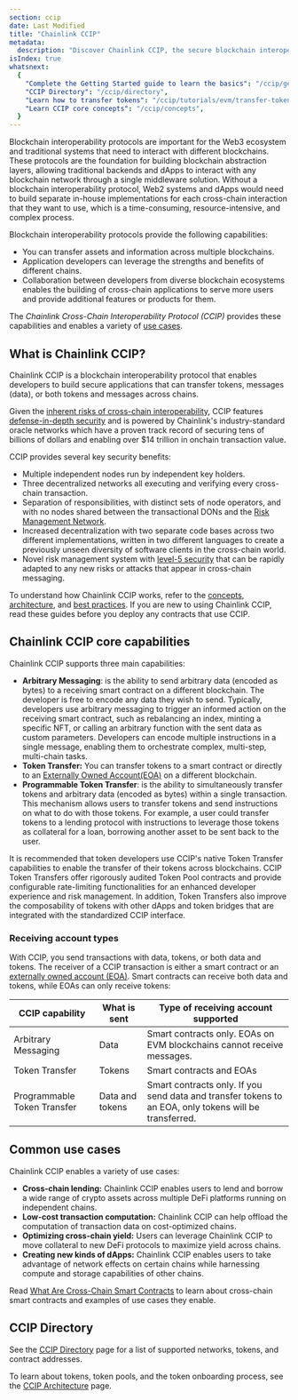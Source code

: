 ```yaml
---
section: ccip
date: Last Modified
title: "Chainlink CCIP"
metadata:
  description: "Discover Chainlink CCIP, the secure blockchain interoperability protocol. Learn how to build cross-chain apps, transfer tokens & data, and explore use cases."
isIndex: true
whatsnext:
  {
    "Complete the Getting Started guide to learn the basics": "/ccip/getting-started",
    "CCIP Directory": "/ccip/directory",
    "Learn how to transfer tokens": "/ccip/tutorials/evm/transfer-tokens-from-contract",
    "Learn CCIP core concepts": "/ccip/concepts",
  }
---
```



<CcipCommon callout="talkToExpert" />

Blockchain interoperability protocols are important for the Web3 ecosystem and traditional systems that need to interact with different blockchains. These protocols are the foundation for building blockchain abstraction layers, allowing traditional backends and dApps to interact with any blockchain network through a single middleware solution. Without a blockchain interoperability protocol, Web2 systems and dApps would need to build separate in-house implementations for each cross-chain interaction that they want to use, which is a time-consuming, resource-intensive, and complex process.

Blockchain interoperability protocols provide the following capabilities:

- You can transfer assets and information across multiple blockchains.
- Application developers can leverage the strengths and benefits of different chains.
- Collaboration between developers from diverse blockchain ecosystems enables the building of cross-chain applications to serve more users and provide additional features or products for them.

The _Chainlink Cross-Chain Interoperability Protocol (CCIP)_ provides these capabilities and enables a variety of [use cases](#common-use-cases).

## What is Chainlink CCIP?

Chainlink CCIP is a blockchain interoperability protocol that enables developers to build secure applications that can transfer tokens, messages (data), or both tokens and messages across chains.

Given the [inherent risks of cross-chain interoperability](/resources/bridge-risks), CCIP features [defense-in-depth security](https://blog.chain.link/five-levels-cross-chain-security/#level_5__defense-in-depth) and is powered by Chainlink's industry-standard oracle networks which have a proven track record of securing tens of billions of dollars and enabling over $14 trillion in onchain transaction value.

CCIP provides several key security benefits:

- Multiple independent nodes run by independent key holders.
- Three decentralized networks all executing and verifying every cross-chain transaction.
- Separation of responsibilities, with distinct sets of node operators, and with no nodes shared between the transactional DONs and the [Risk Management Network](/ccip/concepts/architecture/key-concepts#risk-management-network).
- Increased decentralization with two separate code bases across two different implementations, written in two different languages to create a previously unseen diversity of software clients in the cross-chain world.
- Novel risk management system with [level-5 security](https://blog.chain.link/five-levels-cross-chain-security/#level_5__defense-in-depth) that can be rapidly adapted to any new risks or attacks that appear in cross-chain messaging.

<ClickToZoom src="/images/ccip/ccip-diagram-04_v04.webp" alt="Chainlink CCIP Architecture" />

To understand how Chainlink CCIP works, refer to the [concepts](/ccip/concepts), [architecture](/ccip/concepts/architecture), and [best practices](/ccip/best-practices). If you are new to using Chainlink CCIP, read these guides before you deploy any contracts that use CCIP.

## Chainlink CCIP core capabilities

Chainlink CCIP supports three main capabilities:

- **Arbitrary Messaging**: is the ability to send arbitrary data (encoded as bytes) to a receiving smart contract on a different blockchain. The developer is free to encode any data they wish to send. Typically, developers use arbitrary messaging to trigger an informed action on the receiving smart contract, such as rebalancing an index, minting a specific NFT, or calling an arbitrary function with the sent data as custom parameters. Developers can encode multiple instructions in a single message, enabling them to orchestrate complex, multi-step, multi-chain tasks.
- **Token Transfer:** You can transfer tokens to a smart contract or directly to an [Externally Owned Account(EOA)](https://ethereum.org/en/developers/docs/accounts/#types-of-account) on a different blockchain.
- **Programmable Token Transfer**: is the ability to simultaneously transfer tokens and arbitrary data (encoded as bytes) within a single transaction. This mechanism allows users to transfer tokens and send instructions on what to do with those tokens. For example, a user could transfer tokens to a lending protocol with instructions to leverage those tokens as collateral for a loan, borrowing another asset to be sent back to the user.

It is recommended that token developers use CCIP's native Token Transfer capabilities to enable the transfer of their tokens across blockchains. CCIP Token Transfers offer rigorously audited Token Pool contracts and provide configurable rate-limiting functionalities for an enhanced developer experience and risk management. In addition, Token Transfers also improve the composability of tokens with other dApps and token bridges that are integrated with the standardized CCIP interface.

### Receiving account types

With CCIP, you send transactions with data, tokens, or both data and tokens. The receiver of a CCIP transaction is either a smart contract or an [externally owned account (EOA)](https://ethereum.org/en/developers/docs/accounts/#types-of-account). Smart contracts can receive both data and tokens, while EOAs can only receive tokens:

| CCIP capability             | What is sent    | Type of receiving account supported                                                                    |
| --------------------------- | --------------- | ------------------------------------------------------------------------------------------------------ |
| Arbitrary Messaging         | Data            | Smart contracts only. EOAs on EVM blockchains cannot receive messages.                                 |
| Token Transfer              | Tokens          | Smart contracts and EOAs                                                                               |
| Programmable Token Transfer | Data and tokens | Smart contracts only. If you send data and transfer tokens to an EOA, only tokens will be transferred. |

## Common use cases

Chainlink CCIP enables a variety of use cases:

- **Cross-chain lending:** Chainlink CCIP enables users to lend and borrow a wide range of crypto assets across multiple DeFi platforms running on independent chains.
- **Low-cost transaction computation:** Chainlink CCIP can help offload the computation of transaction data on cost-optimized chains.
- **Optimizing cross-chain yield:** Users can leverage Chainlink CCIP to move collateral to new DeFi protocols to maximize yield across chains.
- **Creating new kinds of dApps:** Chainlink CCIP enables users to take advantage of network effects on certain chains while harnessing compute and storage capabilities of other chains.

Read [What Are Cross-Chain Smart Contracts](https://chain.link/education-hub/cross-chain-smart-contracts) to learn about cross-chain smart contracts and examples of use cases they enable.

## CCIP Directory

See the [CCIP Directory](/ccip/directory) page for a list of supported networks, tokens, and contract addresses.

To learn about tokens, token pools, and the token onboarding process, see the [CCIP Architecture](/ccip/concepts/cross-chain-token/evm/token-pools) page.
